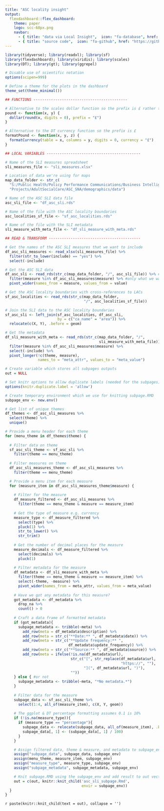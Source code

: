 ```yaml
---
title: "ASC locality insight"
output: 
  flexdashboard::flex_dashboard:
    theme: paper
    logo: scc-60px.png
    navbar:
      - { title: "data via Local Insight",  icon: "fa-database", href: "https://sheffield.communityinsight.org/", align: right }
      - { title: "source code",  icon: "fa-github", href: "https://github.com/scc-pi/asc-localities-insight", align: right }
---
```


```r
library(tidyverse); library(readxl); library(sf) 
library(flexdashboard); library(viridis); library(scales)
library(DT); library(gt); library(ggrepel)

# Disable use of scientific notation
options(scipen=999)

# Define a theme for the plots in the dashboard 
theme_set(theme_minimal())

## FUNCTIONS -------------------------------------------

# Alternative to the scales dollar function so the prefix is £ rather than $
pound <- function(x, y) {
  dollar(round(x, digits = 0), prefix = "£")
}

# Alternative to the DT currency function so the prefix is £
formatPound <- function(x, y, z) {
  formatCurrency(table = x, columns = y, digits = 0, currency = "£")
}
```

```r

## LOCAL VARIABLES -------------------------------------------

# Name of the SLI measures spreadsheet
sli_measures_file <- "sli_measures.xlsx"

# Location of data we're using for maps
map_data_folder <- str_c(
  "S:/Public Health/Policy Performance Communications/Business Intelligence/",
  "Projects/AdultSocialCare/ASC_SNA/demographics/data")

# Name of the ASC SLI data file
asc_sli_file <- "df_asc_sli.rds"

# Name of the file with the ASC locality boundaries
asc_localities_sf_file <- "sf_asc_localities.rds"

# Name of the file with the SLI metadata
sli_measure_with_meta_file <- "df_sli_measure_with_meta.rds"

## READ & TRANSFORM ------------------------------------------

# Get the names of the ASC SLI measures that we want to include
df_asc_sli_measures <- read_xlsx(sli_measures_file) %>% 
  filter(str_to_lower(include) == "yes") %>% 
  select(-include)

# Get the ASC SLI data
df_asc_sli <- read_rds(str_c(map_data_folder, "/", asc_sli_file)) %>% #all
  filter(measure %in% df_asc_sli_measures$measure) %>% #only what we want
  pivot_wider(names_from = measure, values_from = value)

# Get the ASC locality boundaries with cross-references to LACs
sf_asc_localities <- read_rds(str_c(map_data_folder,
                                    "/", asc_localities_sf_file))

# Join the SLI data to the ASC locality boundaries
sf_asc_sli <- left_join(sf_asc_localities, df_asc_sli, 
                        by = c("ca_name" = "area")) %>% 
  relocate(c(X, Y), .before = geom)

# Get the metadata
df_sli_measure_with_meta <- read_rds(str_c(map_data_folder, "/", 
                                           sli_measure_with_meta_file)) %>% 
  filter(measure %in% df_asc_sli_measures$measure) %>% 
  select(-include) %>% 
  pivot_longer(!c(theme, measure), 
               names_to = "meta_attr", values_to = "meta_value")
```

```r
# Create variable which stores all subpages outputs
out = NULL

# Set knitr options to allow duplicate labels (needed for the subpages)
options(knitr.duplicate.label = 'allow')

# Create temporary environment which we use for knitting subpage.RMD
subpage_env <- new.env()

# Get list of unique themes
df_themes <- df_asc_sli_measures %>% 
  select(theme) %>% 
  unique()

# Provide a menu header for each theme
for (menu_theme in df_themes$theme) {
  
  # Filter data on theme
  sf_asc_sli_theme <- sf_asc_sli %>% 
    filter(theme == menu_theme)
  
  # Filter measures on theme
  df_asc_sli_measures_theme <- df_asc_sli_measures %>% 
    filter(theme == menu_theme)

  # Provide a menu item for each measure
  for (measure_item in df_asc_sli_measures_theme$measure) {
    
    # Filter for the measure
    df_measure_filtered <- df_asc_sli_measures %>% 
      filter(theme == menu_theme & measure == measure_item)
    
    # Get the type of measure e.g. currency
    measure_type <- df_measure_filtered %>% 
      select(type) %>% 
      pluck(1) %>% 
      str_to_lower() %>% 
      str_trim()
    
    # Get the number of decimal places for the measure
    measure_decimals <- df_measure_filtered %>% 
      select(decimals) %>% 
      pluck(1)
    
    # Filter metadata for the measure 
    df_metadata <- df_sli_measure_with_meta %>% 
      filter(theme == menu_theme & measure == measure_item) %>% 
      select(-theme, -measure) %>% 
      pivot_wider(names_from = meta_attr, values_from = meta_value)
    
    # Have we got any metadata for this measure?
    got_metadata <- df_metadata %>%
      drop_na %>% 
      count() > 0
    
    # Craft a data frame of formatted metadata
    if (got_metadata){
      subpage_metadata <- tribble(~meta) %>% 
        add_row(meta = df_metadata$description) %>%
        add_row(meta = str_c("**Date:** ", df_metadata$date)) %>%
        add_row(meta = str_c("**Update frequency:** ",
                             df_metadata$update_frequency)) %>%
        add_row(meta = str_c("**Source:** ", df_metadata$source)) %>%
        add_row(meta = ifelse(!is.na(df_metadata$url),
                              str_c("[", str_replace(df_metadata$url,
                                                     "https://", ""),
                                    "](", df_metadata$url, ")"),
                              ""))
    } else { #or not
      subpage_metadata <- tribble(~meta, "*No metadata.*") 
    }
    
    # Filter data for the measure 
    subpage_data <- sf_asc_sli_theme %>% 
      select(1:4, all_of(measure_item), c(X, Y, geom))
    
    # The ggplot & DT percentage formatting assumes 0.1 is 10%
    if (!is.na(measure_type)){
      if (measure_type == "percentage"){
        subpage_data <- relocate(subpage_data, all_of(measure_item), .before = 1) 
        subpage_data[, 1] <- (subpage_data[, 1] / 100)
      }
    }

    # Assign filtered data, theme & measure, and metadata to subpage_env
    assign("subpage_data", subpage_data, subpage_env)
    assign(menu_theme, measure_item, subpage_env)
    assign("measure_type", measure_type, subpage_env)
    assign("subpage_metadata", subpage_metadata, subpage_env)

    # Knit subpage.RMD using the subpage_env and add result to out vector
    out = c(out, knitr::knit_child('asc_sli_subpage.Rmd',
                                   envir = subpage_env))
  }
}
```

`r paste(knitr::knit_child(text = out), collapse = '')`